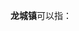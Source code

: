 '''龙城镇'''可以指：
{{PRC admin/disambig|22/24/06/107/000|34/13/22/100/000|36/04/30/100/000|41/11/03/105/000}}
{{disambig|cat=三字中国镇名消歧义}}